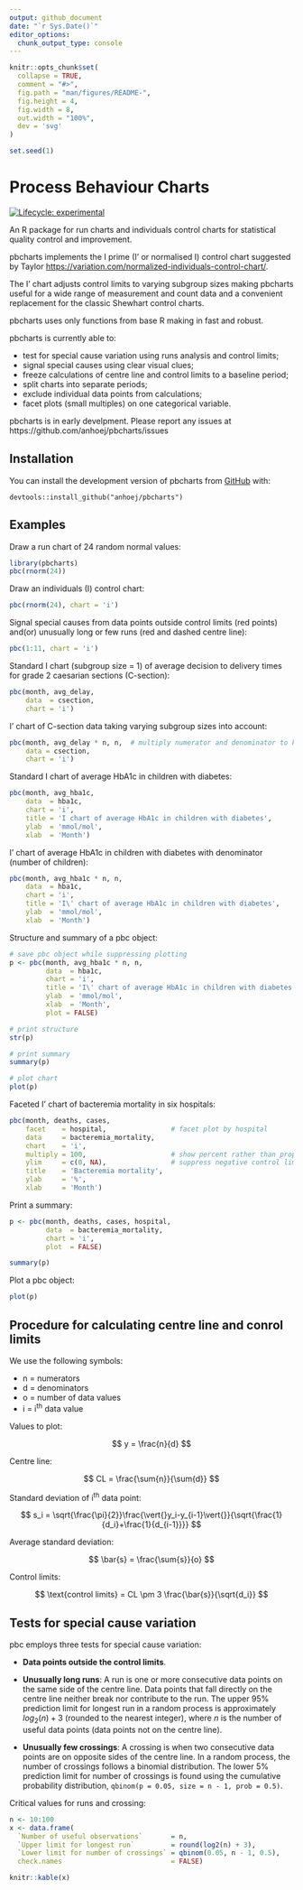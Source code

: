 ```yaml
---
output: github_document
date: "`r Sys.Date()`"
editor_options: 
  chunk_output_type: console
---
```


<!-- README.md is generated from README.Rmd. Please edit that file -->

```r
knitr::opts_chunk$set(
  collapse = TRUE,
  comment = "#>",
  fig.path = "man/figures/README-",
  fig.height = 4,
  fig.width = 8,
  out.width = "100%",
  dev = 'svg'
)

set.seed(1)
```

# Process Behaviour Charts

<!-- badges: start -->
[![Lifecycle: experimental](https://img.shields.io/badge/lifecycle-experimental-orange.svg)](https://lifecycle.r-lib.org/articles/stages.html#experimental)
<!-- badges: end -->

An R package for run charts and individuals control charts for statistical quality control and improvement. 

pbcharts implements the I prime (I' or normalised I) control chart suggested by Taylor <https://variation.com/normalized-individuals-control-chart/>.

The I' chart adjusts control limits to varying subgroup sizes making pbcharts useful for a wide range of measurement and count data and a convenient replacement for the classic Shewhart control charts.

pbcharts uses only functions from base R making in fast and robust.

pbcharts is currently able to:

* test for special cause variation using runs analysis and control limits;
* signal special causes using clear visual clues;
* freeze calculations of centre line and control limits to a baseline period;
* split charts into separate periods;
* exclude individual data points from calculations;
* facet plots (small multiples) on one categorical variable.

pbcharts is in early develpment. Please report any issues at https://github.com/anhoej/pbcharts/issues

## Installation

You can install the development version of pbcharts from [GitHub](https://github.com/anhoej/pbcharts) with:

```
devtools::install_github("anhoej/pbcharts")
```

## Examples

Draw a run chart of 24 random normal values:

```r
library(pbcharts)
pbc(rnorm(24))
```

Draw an individuals (I) control chart:

```r
pbc(rnorm(24), chart = 'i')
```

Signal special causes from data points outside control limits (red points) and(or) unusually long or few runs (red and dashed centre line):

```r
pbc(1:11, chart = 'i')
```

Standard I chart (subgroup size = 1) of average decision to delivery times for grade 2 caesarian sections (C-section):

```r
pbc(month, avg_delay, 
    data  = csection, 
    chart = 'i')
```

I' chart of C-section data taking varying subgroup sizes into account:

```r
pbc(month, avg_delay * n, n,  # multiply numerator and denominator to keep scale
    data = csection,
    chart = 'i')
```

Standard I chart of average HbA1c in children with diabetes:

```r
pbc(month, avg_hba1c,
    data  = hba1c,
    chart = 'i',
    title = 'I chart of average HbA1c in children with diabetes',
    ylab  = 'mmol/mol',
    xlab  = 'Month')
```

I' chart of average HbA1c in children with diabetes with denominator (number of children):

```r
pbc(month, avg_hba1c * n, n,
    data  = hba1c,
    chart = 'i',
    title = 'I\' chart of average HbA1c in children with diabetes',
    ylab  = 'mmol/mol',
    xlab  = 'Month')
```

Structure and summary of a pbc object:

```r
# save pbc object while suppressing plotting
p <- pbc(month, avg_hba1c * n, n,
         data  = hba1c,
         chart = 'i',
         title = 'I\' chart of average HbA1c in children with diabetes',
         ylab  = 'mmol/mol',
         xlab  = 'Month',
         plot = FALSE)

# print structure
str(p)

# print summary
summary(p)

# plot chart
plot(p)
```


Faceted I' chart of bacteremia mortality in six hospitals:

```r
pbc(month, deaths, cases,
    facet    = hospital,                # facet plot by hospital
    data     = bacteremia_mortality,
    chart    = 'i',
    multiply = 100,                     # show percent rather than proportions
    ylim     = c(0, NA),                # suppress negative control limits
    title    = 'Bacteremia mortality',
    ylab     = '%',
    xlab     = 'Month')
```

Print a summary:

```r
p <- pbc(month, deaths, cases, hospital,
         data  = bacteremia_mortality,
         chart = 'i',
         plot  = FALSE)

summary(p)
```

Plot a pbc object:

```r
plot(p)
```

## Procedure for calculating centre line and conrol limits

We use the following symbols:

* n = numerators
* d = denominators
* o = number of data values
* i = i^th^ data value

Values to plot:

$$
y = \frac{n}{d}
$$

Centre line:

$$
CL = \frac{\sum{n}}{\sum{d}}
$$

Standard deviation of i^th^ data point:

$$
s_i = \sqrt{\frac{\pi}{2}}\frac{\vert{}y_i-y_{i-1}\vert{}}{\sqrt{\frac{1}{d_i}+\frac{1}{d_{i-1}}}}
$$

Average standard deviation:

$$
\bar{s} = \frac{\sum{s}}{o}
$$

Control limits:

$$
\text{control limits} = CL \pm 3 \frac{\bar{s}}{\sqrt{d_i}}
$$

## Tests for special cause variation

pbc employs three tests for special cause variation:

* **Data points outside the control limits**.

* **Unusually long runs**: A run is one or more consecutive data points on the same side of the centre line. Data points that fall directly on the centre line neither break nor contribute to the run. The upper 95% prediction limit for longest run in a random process is approximately $log_2(n)+3$ (rounded to the nearest integer), where $n$ is the number of useful data points (data points not on the centre line).

* **Unusually few crossings**: A crossing is when two consecutive data points are on opposite sides of the centre line. In a random process, the number of crossings follows a binomial distribution. The lower 5% prediction limit for number of crossings is found using the cumulative probability distribution, `qbinom(p = 0.05, size = n - 1, prob = 0.5)`.

Critical values for runs and crossing:

```r
n <- 10:100
x <- data.frame(
  `Number of useful observations`       = n,
  `Upper limit for longest run`         = round(log2(n) + 3),
  `Lower limit for number of crossings` = qbinom(0.05, n - 1, 0.5),
  check.names                           = FALSE)

knitr::kable(x)
```

